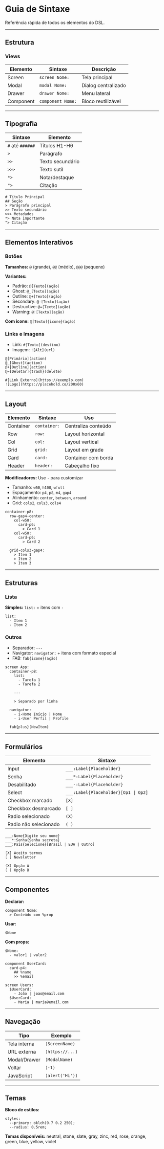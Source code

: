 # Guia de Sintaxe


Referência rápida de todos os elementos do DSL.

---

## Estrutura

### Views

| Elemento | Sintaxe | Descrição |
|----------|---------|------------|
| Screen | `screen Nome:` | Tela principal |
| Modal | `modal Nome:` | Dialog centralizado |
| Drawer | `drawer Nome:` | Menu lateral |
| Component | `component Nome:` | Bloco reutilizável |

---

## Tipografia

| Sintaxe | Elemento |
|---------|----------|
| `#` até `######` | Títulos H1-H6 |
| `>` | Parágrafo |
| `>>` | Texto secundário |
| `>>>` | Texto sutil |
| `*>` | Nota/destaque |
| `">` | Citação |

<DslExample title="Tipografia" heightClassName="h-56">

```dsl
# Título Principal
## Seção
> Parágrafo principal
>> Texto secundário
>>> Metadados
*> Nota importante
"> Citação
```

</DslExample>

---

## Elementos Interativos

### Botões

**Tamanhos:** `@` (grande), `@@` (médio), `@@@` (pequeno)

**Variantes:**
- Padrão: `@[Texto](ação)`
- Ghost: `@_[Texto](ação)`
- Outline: `@+[Texto](ação)`
- Secondary: `@-[Texto](ação)`
- Destructive: `@=[Texto](ação)`
- Warning: `@![Texto](ação)`

**Com ícone:** `@[Texto]{icone}(ação)`

### Links e Imagens

- Link: `#[Texto](destino)`
- Imagem: `![Alt](url)`

<DslExample title="Interativos" heightClassName="h-48">

```dsl
@[Primário](action)
@_[Ghost](action)
@+[Outline](action)
@=[Deletar]{trash}(delete)

#[Link Externo](https://exemplo.com)
![Logo](https://placehold.co/200x60)
```

</DslExample>

---

## Layout

| Elemento | Sintaxe | Uso |
|----------|---------|-----|
| Container | `container:` | Centraliza conteúdo |
| Row | `row:` | Layout horizontal |
| Col | `col:` | Layout vertical |
| Grid | `grid:` | Layout em grade |
| Card | `card:` | Container com borda |
| Header | `header:` | Cabeçalho fixo |

**Modificadores:** Use `-` para customizar
- Tamanho: `w50`, `h100`, `wfull`
- Espaçamento: `p4`, `p8`, `m4`, `gap4`
- Alinhamento: `center`, `between`, `around`
- Grid: `cols2`, `cols3`, `cols4`

<DslExample title="Layout" heightClassName="h-48">

```dsl
container-p8:
  row-gap4-center:
    col-w50:
      card-p6:
        > Card 1
    col-w50:
      card-p6:
        > Card 2
  
  grid-cols3-gap4:
    > Item 1
    > Item 2
    > Item 3
```

</DslExample>

---

## Estruturas

### Lista

**Simples:** `list:` + itens com `-`

```dsl
list:
  - Item 1
  - Item 2
```

### Outros

- Separador: `---`
- Navigator: `navigator:` + itens com formato especial
- FAB: `fab{icone}(ação)`

<DslExample title="Estruturas" heightClassName="h-56">

```dsl
screen App:
  container-p8:
    list:
      - Tarefa 1
      - Tarefa 2
    
    ---
    
    > Separado por linha
  
  navigator:
    - i-Home Início | Home
    - i-User Perfil | Profile
  
  fab{plus}(NewItem)
```

</DslExample>

---

## Formulários

| Elemento | Sintaxe |
|----------|----------|
| Input | `___:Label{Placeholder}` |
| Senha | `___*:Label{Placeholder}` |
| Desabilitado | `___-:Label{Placeholder}` |
| Select | `___:Label{Placeholder}[Op1 \| Op2]` |
| Checkbox marcado | `[X]` |
| Checkbox desmarcado | `[ ]` |
| Radio selecionado | `(X)` |
| Radio não selecionado | `( )` |

<DslExample title="Formulários" heightClassName="h-56">

```dsl
___:Nome{Digite seu nome}
___*:Senha{Senha secreta}
___:País{Selecione}[Brasil | EUA | Outro]

[X] Aceito termos
[ ] Newsletter

(X) Opção A
( ) Opção B
```

</DslExample>

---

## Componentes

**Declarar:**
```dsl
component Nome:
  > Conteúdo com %prop
```

**Usar:**
```dsl
$Nome
```

**Com props:**
```dsl
$Nome:
  - valor1 | valor2
```

<DslExample title="Componentes" heightClassName="h-48">

```dsl
component UserCard:
  card-p4:
    ## %name
    >> %email

screen Users:
  $UserCard:
    - João | joao@email.com
  $UserCard:
    - Maria | maria@email.com
```

</DslExample>

---

## Navegação

| Tipo | Exemplo |
|------|----------|
| Tela interna | `(ScreenName)` |
| URL externa | `(https://...)` |
| Modal/Drawer | `(ModalName)` |
| Voltar | `(-1)` |
| JavaScript | `(alert('Hi'))` |

---

## Temas

**Bloco de estilos:**
```dsl
styles:
  --primary: oklch(0.7 0.2 250);
  --radius: 0.5rem;
```

**Temas disponíveis:** neutral, stone, slate, gray, zinc, red, rose, orange, green, blue, yellow, violet
